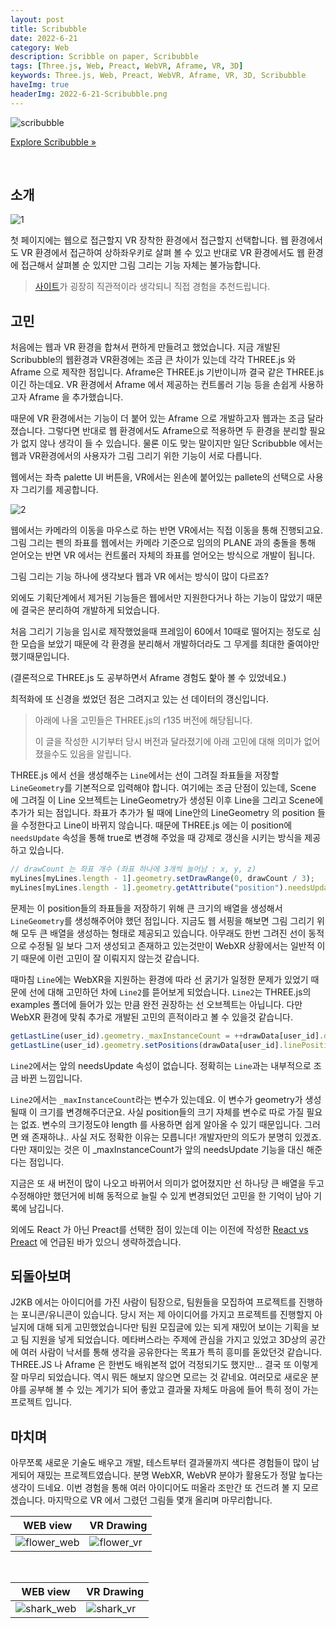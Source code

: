 ```yaml
---
layout: post
title: Scribubble
date: 2022-6-21
category: Web
description: Scribble on paper, Scribubble
tags: [Three.js, Web, Preact, WebVR, Aframe, VR, 3D]
keywords: Three.js, Web, Preact, WebVR, Aframe, VR, 3D, Scribubble
haveImg: true
headerImg: 2022-6-21-Scribubble.png
---
```


![scribubble](https://user-images.githubusercontent.com/14146566/168096520-1d04b7ba-41e7-4253-bb2f-72d8517fbd51.gif)

[Explore Scribubble »](https://github.com/scribubble/scribubble)

<br />

## 소개

![1](/img/2022-6-21-Scribubble/1.png)

첫 페이지에는 웹으로 접근할지 VR 장착한 환경에서 접근할지 선택합니다.
웹 환경에서도 VR 환경에서 접근하여 상하좌우키로 살펴 볼 수 있고 반대로 VR 환경에서도 웹 환경에 접근해서 살펴볼 순 있지만
그림 그리는 기능 자체는 불가능합니다.

> [사이트](https://d1bsmwli3pnvxm.cloudfront.net/)가 굉장히 직관적이라 생각되니 직접 경험을 추천드립니다.

## 고민

처음에는 웹과 VR 환경을 합쳐서 편하게 만들려고 했었습니다.
지금 개발된 Scribubble의 웹환경과 VR환경에는 조금 큰 차이가 있는데 각각 THREE.js 와 Aframe 으로 제작한 점입니다.
Aframe은 THREE.js 기반이니까 결국 같은 THREE.js 이긴 하는데요. VR 환경에서 Aframe 에서 제공하는 컨트롤러 기능 등을 손쉽게 사용하고자 Aframe 을 추가했습니다.

때문에 VR 환경에서는 기능이 더 붙어 있는 Aframe 으로 개발하고자 웹과는 조금 달라졌습니다.
그렇다면 반대로 웹 환경에서도 Aframe으로 적용하면 두 환경을 분리할 필요가 없지 않나 생각이 들 수 있습니다.
물론 이도 맞는 말이지만 일단 Scribubble 에서는 웹과 VR환경에서의 사용자가 그림 그리기 위한 기능이 서로 다릅니다.

웹에서는 좌측 palette UI 버튼을, VR에서는 왼손에 붙어있는 pallete의 선택으로 사용자 그리기를 제공합니다.

![2](/img/2022-6-21-Scribubble/2.png)

웹에서는 카메라의 이동을 마우스로 하는 반면 VR에서는 직접 이동을 통해 진행되고요.  
그림 그리는 펜의 좌표를 웹에서는 카메라 기준으로 임의의 PLANE 과의 충돌을 통해 얻어오는 반면 VR 에서는 컨트롤러 자체의 좌표를 얻어오는 방식으로 개발이 됩니다.

그림 그리는 기능 하나에 생각보다 웹과 VR 에서는 방식이 많이 다르죠?

외에도 기획단계에서 제거된 기능들은 웹에서만 지원한다거나 하는 기능이 많았기 때문에 결국은 분리하여 개발하게 되었습니다.

처음 그리기 기능을 임시로 제작했었을때 프레임이 60에서 10때로 떨어지는 정도로 심한 모습을 보았기 때문에
각 환경을 분리해서 개발하더라도 그 무게를 최대한 줄여야만 했기때문입니다.

(결론적으로 THREE.js 도 공부하면서 Aframe 경험도 핥아 볼 수 있었네요.)

최적화에 또 신경을 썼었던 점은 그려지고 있는 선 데이터의 갱신입니다.

> 아래에 나올 고민들은 THREE.js의 r135 버전에 해당됩니다.
>
> 이 글을 작성한 시기부터 당시 버전과 달라졌기에 아래 고민에 대해 의미가 없어졌을수도 있음을 알립니다.

THREE.js 에서 선을 생성해주는 `Line`에서는 선이 그려질 좌표들을 저장할 `LineGeometry`를 기본적으로 입력해야 합니다.
여기에는 조금 단점이 있는데, Scene 에 그려질 이 Line 오브젝트는 LineGeometry가 생성된 이후 Line을 그리고 Scene에 추가가 되는 점입니다.
좌표가 추가가 될 때에 Line안의 LineGeometry 의 position 들을 수정한다고 Line이 바뀌지 않습니다.
때문에 THREE.js 에는 이 position에 `needsUpdate` 속성을 통해 true로 변경해 주었을 때 강제로 갱신을 시키는 방식을 제공하고 있습니다.

```javascript
// drawCount 는 좌표 개수 (좌표 하나에 3개씩 늘어남 : x, y, z)
myLines[myLines.length - 1].geometry.setDrawRange(0, drawCount / 3);
myLines[myLines.length - 1].geometry.getAttribute("position").needsUpdate = true;
```

문제는 이 position들의 좌표들을 저장하기 위해 큰 크기의 배열을 생성해서 `LineGeometry`를 생성해주어야 했던 점입니다.
지금도 웹 서핑을 해보면 그림 그리기 위해 모두 큰 배열을 생성하는 형태로 제공되고 있습니다.
아무래도 한번 그려진 선이 동적으로 수정될 일 보다 그저 생성되고 존재하고 있는것만이 WebXR 상황에서는 일반적 이기 때문에 이런 고민이 잘 이뤄지지 않는것 같습니다.

때마침 `Line`에는 WebXR을 지원하는 환경에 따라 선 굵기가 일정한 문제가 있었기 때문에
선에 대해 고민하던 차에 `Line2`를 뜯어보게 되었습니다.
`Line2`는 THREE.js의 examples 폴더에 들어가 있는 만큼 완전 권장하는 선 오브젝트는 아닙니다.
다만 WebXR 환경에 맞춰 추가로 개발된 고민의 흔적이라고 볼 수 있을것 같습니다.

```javascript
getLastLine(user_id).geometry._maxInstanceCount = ++drawData[user_id].drawingCount;
getLastLine(user_id).geometry.setPositions(drawData[user_id].linePositions);
```

`Line2`에서는 앞의 needsUpdate 속성이 없습니다.
정확히는 `Line`과는 내부적으로 조금 바뀐 느낌입니다.

`Line2`에서는 `_maxInstanceCount`라는 변수가 있는데요. 이 변수가 geometry가 생성될때 이 크기를 변경해주더군요.
사실 position들의 크기 자체를 변수로 따로 가질 필요는 없죠. 변수의 크기정도야 length 를 사용하면 쉽게 알아올 수 있기 때문입니다.
그러면 왜 존재하냐..
사실 저도 정확한 이유는 모릅니다! 개발자만의 의도가 분명히 있겠죠.
다만 재미있는 것은 이 \_maxInstanceCount가 앞의 needsUpdate 기능을 대신 해준다는 점입니다.

지금은 또 새 버전이 많이 나오고 바뀌어서 의미가 없어졌지만 선 하나당 큰 배열을 두고 수정해야만 했던거에 비해
동적으로 늘릴 수 있게 변경되었던 고민을 한 기억이 남아 기록에 남깁니다.

외에도 React 가 아닌 Preact를 선택한 점이 있는데 이는 이전에 작성한 [React vs Preact](https://kyechan99.github.io/lib/2021/12/17/React-Preact.html) 에 언급된 바가 있으니 생략하겠습니다.

## 되돌아보며

J2KB 에서는 아이디어를 가진 사람이 팀장으로, 팀원들을 모집하여 프로젝트를 진행하는 포니콘/유니콘이 있습니다.
당시 저는 제 아이디어를 가지고 프로젝트를 진행할지 아닐지에 대해 되게 고민했었습니다만
팀원 모집글에 있는 되게 재밌어 보이는 기획을 보고 팀 지원을 넣게 되었습니다.
메타버스라는 주제에 관심을 가지고 있었고 3D상의 공간에 여러 사람이 낙서를 통해 생각을 공유한다는 목표가 특히 흥미를 돋았던것 같습니다.
THREE.JS 나 Aframe 은 한번도 배워본적 없어 걱정되기도 했지만... 결국 또 이렇게 잘 마무리 되었습니다. 역시 뭐든 해보지 않으면 모르는 것 같네요.
여러모로 새로운 분야를 공부해 볼 수 있는 계기가 되어 좋았고 결과물 자체도 마음에 들어 특히 정이 가는 프로젝트 입니다.

## 마치며

아무쪼록 새로운 기술도 배우고 개발, 테스트부터 결과물까지 색다른 경험들이 많이 남게되어 재밌는 프로젝트였습니다.
분명 WebXR, WebVR 분야가 활용도가 정말 높다는 생각이 드네요.
이번 경험을 통해 여러 아이디어도 떠올라 조만간 또 건드려 볼 지 모르겠습니다.
마지막으로 VR 에서 그렸던 그림들 몇개 올리며 마무리합니다.

| WEB view                                                                                                             | VR Drawing                                                                                                          |
| -------------------------------------------------------------------------------------------------------------------- | ------------------------------------------------------------------------------------------------------------------- |
| ![flower_web](https://user-images.githubusercontent.com/14146566/168096727-e0275923-ff03-4c8e-954b-c11a9146ba43.gif) | ![flower_vr](https://user-images.githubusercontent.com/14146566/168096913-17ba4bbb-c4b0-41ae-bd18-3b4e0176cce4.gif) |

<br />

| WEB view                                                                                                            | VR Drawing                                                                                                         |
| ------------------------------------------------------------------------------------------------------------------- | ------------------------------------------------------------------------------------------------------------------ |
| ![shark_web](https://user-images.githubusercontent.com/14146566/168096628-b803483c-e2ce-4e3c-95a8-f753b6c788ba.gif) | ![shark_vr](https://user-images.githubusercontent.com/14146566/168096820-f96d8c86-cf87-4507-aec9-3513ee2da97c.gif) |
